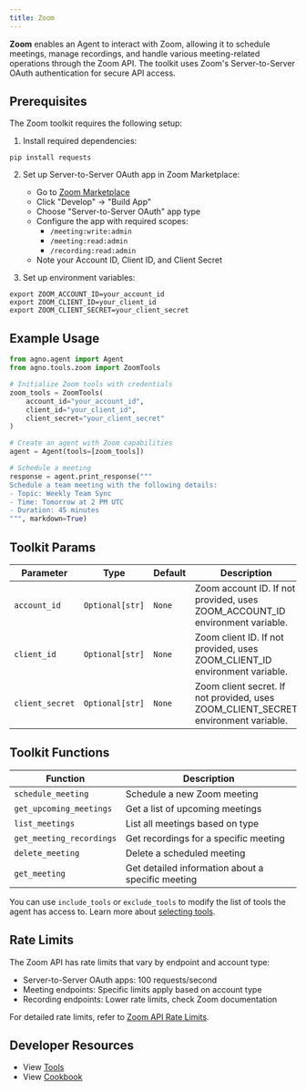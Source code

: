 ```yaml
---
title: Zoom
---
```


**Zoom** enables an Agent to interact with Zoom, allowing it to schedule meetings, manage recordings, and handle various meeting-related operations through the Zoom API. The toolkit uses Zoom's Server-to-Server OAuth authentication for secure API access.

## Prerequisites

The Zoom toolkit requires the following setup:

1. Install required dependencies:

```shell
pip install requests
```

2. Set up Server-to-Server OAuth app in Zoom Marketplace:

   - Go to [Zoom Marketplace](https://marketplace.zoom.us/)
   - Click "Develop" → "Build App"
   - Choose "Server-to-Server OAuth" app type
   - Configure the app with required scopes:
     - `/meeting:write:admin`
     - `/meeting:read:admin`
     - `/recording:read:admin`
   - Note your Account ID, Client ID, and Client Secret

3. Set up environment variables:

```shell
export ZOOM_ACCOUNT_ID=your_account_id
export ZOOM_CLIENT_ID=your_client_id
export ZOOM_CLIENT_SECRET=your_client_secret
```

## Example Usage

```python
from agno.agent import Agent
from agno.tools.zoom import ZoomTools

# Initialize Zoom tools with credentials
zoom_tools = ZoomTools(
    account_id="your_account_id",
    client_id="your_client_id",
    client_secret="your_client_secret"
)

# Create an agent with Zoom capabilities
agent = Agent(tools=[zoom_tools])

# Schedule a meeting
response = agent.print_response("""
Schedule a team meeting with the following details:
- Topic: Weekly Team Sync
- Time: Tomorrow at 2 PM UTC
- Duration: 45 minutes
""", markdown=True)
```

## Toolkit Params

| Parameter       | Type            | Default | Description                                                                        |
| --------------- | --------------- | ------- | ---------------------------------------------------------------------------------- |
| `account_id`    | `Optional[str]` | `None`  | Zoom account ID. If not provided, uses ZOOM_ACCOUNT_ID environment variable.       |
| `client_id`     | `Optional[str]` | `None`  | Zoom client ID. If not provided, uses ZOOM_CLIENT_ID environment variable.         |
| `client_secret` | `Optional[str]` | `None`  | Zoom client secret. If not provided, uses ZOOM_CLIENT_SECRET environment variable. |

## Toolkit Functions

| Function                 | Description                                       |
| ------------------------ | ------------------------------------------------- |
| `schedule_meeting`       | Schedule a new Zoom meeting                       |
| `get_upcoming_meetings`  | Get a list of upcoming meetings                   |
| `list_meetings`          | List all meetings based on type                   |
| `get_meeting_recordings` | Get recordings for a specific meeting             |
| `delete_meeting`         | Delete a scheduled meeting                        |
| `get_meeting`            | Get detailed information about a specific meeting |

You can use `include_tools` or `exclude_tools` to modify the list of tools the agent has access to. Learn more about [selecting tools](/concepts/tools/selecting-tools).

## Rate Limits

The Zoom API has rate limits that vary by endpoint and account type:

- Server-to-Server OAuth apps: 100 requests/second
- Meeting endpoints: Specific limits apply based on account type
- Recording endpoints: Lower rate limits, check Zoom documentation

For detailed rate limits, refer to [Zoom API Rate Limits](https://developers.zoom.us/docs/api/#rate-limits).

## Developer Resources

- View [Tools](https://github.com/agno-agi/agno/blob/main/libs/agno/agno/tools/zoom.py)
- View [Cookbook](https://github.com/agno-agi/agno/tree/v2.0/cookbook/tools/zoom_tools.py)
